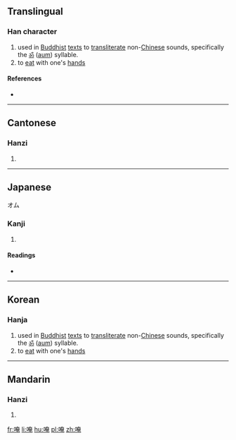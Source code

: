 ==Translingual==

===Han character===
{{Han char|rn=30|rad=口|as=08|sn=11|four=64016|canj=RKLU|ids=⿰口奄}}

# used in [[Buddhist]] [[text]]s to [[transliterate]] non-[[Chinese]] sounds, specifically the [[ॐ]] ([[aum]]) syllable.
# to [[eat]] with one's [[hand]]s

====References====
* {{Han ref|kx=0193.270|dkj=03770|dj=0414.060|hdz=10638.140|uh=5535|ud=21813|bh=D47B|bd=54395}}

----

==Cantonese==

===Hanzi===
{{yue-hanzi|jyut=[[am2]]|y=am2}}

# {{defn|lang=yue|sort=口08}}

----

==Japanese==
オム

===Kanji===
{{ja-kanji|grade=|rs=口08}}

# {{defn|lang=ja|sort=口08}}

====Readings====
* {{ja-readings|on=[[あん]] (an), [[おん]] (on)|kun=[[ふくむ]] (fukumu)}}

----

==Korean==

===Hanja===
{{ko-hanja|hangeul=암|rv=an|mr=an}}

# used in [[Buddhist]] [[text]]s to [[transliterate]] non-[[Chinese]] sounds, specifically the [[ॐ]] ([[aum]]) syllable.
# to [[eat]] with one's [[hand]]s

----

==Mandarin==

===Hanzi===
{{cmn-hanzi|pin=[[ǎn]] ([[an3]])|wg=an<sup>3</sup>}}

# {{defn|lang=cmn|sort=口08}}

[[fr:唵]]
[[li:唵]]
[[hu:唵]]
[[pl:唵]]
[[zh:唵]]